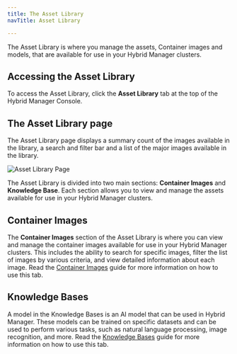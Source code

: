 ```yaml
---
title: The Asset Library
navTitle: Asset Library

---
```


The Asset Library is where you manage the assets, Container images and models, that are available for use in your Hybrid Manager clusters.

## Accessing the Asset Library

To access the Asset Library, click the **Asset Library** tab at the top of the Hybrid Manager Console.

## The Asset Library page

The Asset Library page displays a summary count of the images available in the library, a search and filter bar and a list of the major images available in the library.

![Asset Library Page](../../images/assetlibrary-home.png)

The Asset Library is divided into two main sections: **Container Images** and **Knowledge Base**. Each section allows you to view and manage the assets available for use in your Hybrid Manager clusters.

## Container Images

The **Container Images** section of the Asset Library is where you can view and manage the container images available for use in your Hybrid Manager clusters. This includes the ability to search for specific images, filter the list of images by various criteria, and view detailed information about each image. Read the [Container Images](container-images.mdx) guide for more information on how to use this tab.

## Knowledge Bases

A model in the Knowledge Bases is an AI model that can be used in Hybrid Manager. These models can be trained on specific datasets and can be used to perform various tasks, such as natural language processing, image recognition, and more. Read the [Knowledge Bases](knowledge-bases.mdx) guide for more information on how to use this tab.
